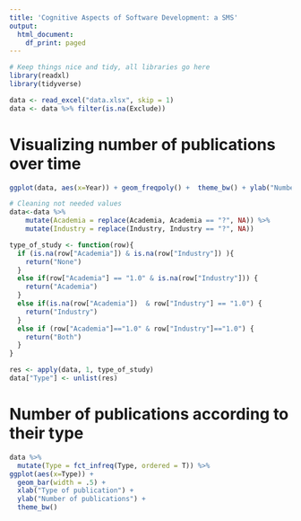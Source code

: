 ```yaml
---
title: 'Cognitive Aspects of Software Development: a SMS'
output:
  html_document:
    df_print: paged
---
```


```r
# Keep things nice and tidy, all libraries go here
library(readxl)
library(tidyverse)
```
```r
data <- read_excel("data.xlsx", skip = 1)
data <- data %>% filter(is.na(Exclude))
```

# Visualizing number of publications over time
```r
ggplot(data, aes(x=Year)) + geom_freqpoly() +  theme_bw() + ylab("Number of publications")
```


```r
# Cleaning not needed values 
data<-data %>% 
    mutate(Academia = replace(Academia, Academia == "?", NA)) %>%
    mutate(Industry = replace(Industry, Industry == "?", NA))

type_of_study <- function(row){
  if (is.na(row["Academia"]) & is.na(row["Industry"]) ){
    return("None")
  }
  else if(row["Academia"] == "1.0" & is.na(row["Industry"])) {
    return("Academia")
  }
  else if(is.na(row["Academia"])  & row["Industry"] == "1.0") {
    return("Industry")
  }
  else if (row["Academia"]=="1.0" & row["Industry"]=="1.0") {
    return("Both")
  }
}

res <- apply(data, 1, type_of_study)
data["Type"] <- unlist(res)
```

# Number of publications according to their type
```r
data %>% 
  mutate(Type = fct_infreq(Type, ordered = T)) %>% 
ggplot(aes(x=Type)) + 
  geom_bar(width = .5) +
  xlab("Type of publication") + 
  ylab("Number of publications") + 
  theme_bw()

```


